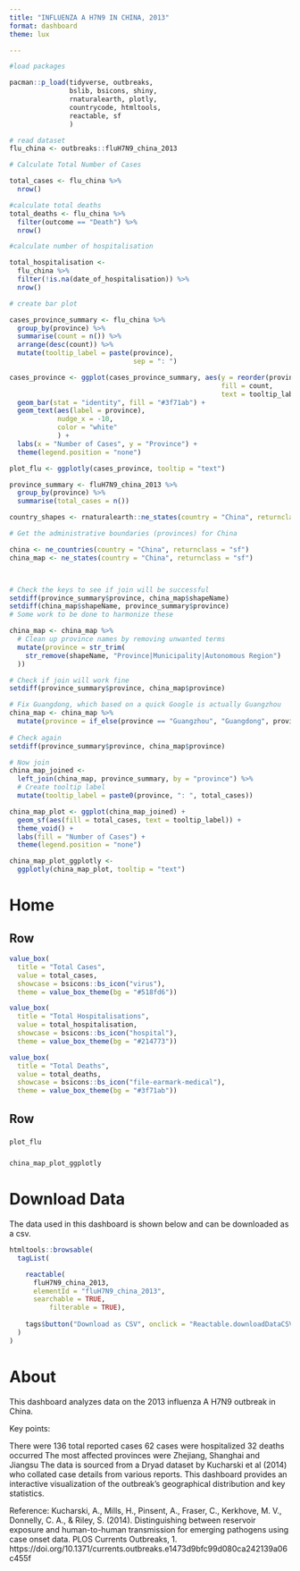```yaml
---
title: "INFLUENZA A H7N9 IN CHINA, 2013"
format: dashboard
theme: lux

---
```


```r
#load packages 

pacman::p_load(tidyverse, outbreaks,
               bslib, bsicons, shiny, 
               rnaturalearth, plotly, 
               countrycode, htmltools, 
               reactable, sf
               )


```

```r
# read dataset
flu_china <- outbreaks::fluH7N9_china_2013

# Calculate Total Number of Cases

total_cases <- flu_china %>% 
  nrow()

#calculate total deaths 
total_deaths <- flu_china %>% 
  filter(outcome == "Death") %>% 
  nrow()

#calculate number of hospitalisation

total_hospitalisation <- 
  flu_china %>% 
  filter(!is.na(date_of_hospitalisation)) %>% 
  nrow()


```

```r
# create bar plot

cases_province_summary <- flu_china %>%
  group_by(province) %>%
  summarise(count = n()) %>%
  arrange(desc(count)) %>% 
  mutate(tooltip_label = paste(province), 
                               sep = ": ")

cases_province <- ggplot(cases_province_summary, aes(y = reorder(province, count), x = count,
                                                     fill = count,
                                                     text = tooltip_label)) +
  geom_bar(stat = "identity", fill = "#3f71ab") +
  geom_text(aes(label = province),
            nudge_x = -10,
            color = "white"
            ) +
  labs(x = "Number of Cases", y = "Province") +
  theme(legend.position = "none")

plot_flu <- ggplotly(cases_province, tooltip = "text")

```

```r
province_summary <- fluH7N9_china_2013 %>% 
  group_by(province) %>% 
  summarise(total_cases = n())

country_shapes <- rnaturalearth::ne_states(country = "China", returnclass = "sf") 

# Get the administrative boundaries (provinces) for China

china <- ne_countries(country = "China", returnclass = "sf")
china_map <- ne_states(country = "China", returnclass = "sf")



# Check the keys to see if join will be successful
setdiff(province_summary$province, china_map$shapeName)
setdiff(china_map$shapeName, province_summary$province)
# Some work to be done to harmonize these

china_map <- china_map %>%
  # Clean up province names by removing unwanted terms
  mutate(province = str_trim(
    str_remove(shapeName, "Province|Municipality|Autonomous Region")
  ))

# Check if join will work fine
setdiff(province_summary$province, china_map$province)

# Fix Guangdong, which based on a quick Google is actually Guangzhou
china_map <- china_map %>% 
  mutate(province = if_else(province == "Guangzhou", "Guangdong", province)) 
  
# Check again
setdiff(province_summary$province, china_map$province)

# Now join
china_map_joined <- 
  left_join(china_map, province_summary, by = "province") %>% 
  # Create tooltip label 
  mutate(tooltip_label = paste0(province, ": ", total_cases))

china_map_plot <- ggplot(china_map_joined) +
  geom_sf(aes(fill = total_cases, text = tooltip_label)) + 
  theme_void() +
  labs(fill = "Number of Cases") + 
  theme(legend.position = "none")

china_map_plot_ggplotly <- 
  ggplotly(china_map_plot, tooltip = "text")

```

# Home

## Row {height=25%}
```r
value_box(
  title = "Total Cases",
  value = total_cases,
  showcase = bsicons::bs_icon("virus"),
  theme = value_box_theme(bg = "#518fd6"))
```

```r
value_box(
  title = "Total Hospitalisations",
  value = total_hospitalisation,
  showcase = bsicons::bs_icon("hospital"),
  theme = value_box_theme(bg = "#214773"))
```

```r
value_box(
  title = "Total Deaths",
  value = total_deaths,
  showcase = bsicons::bs_icon("file-earmark-medical"),
  theme = value_box_theme(bg = "#3f71ab"))
```

## Row {height=75%}

### {width=30%}
```r
plot_flu
```

### {width=70%}
```r
china_map_plot_ggplotly

```

# Download Data

The data used in this dashboard is shown below and can be downloaded as a csv.

```r
htmltools::browsable(
  tagList(

    reactable(
      fluH7N9_china_2013,
      elementId = "fluH7N9_china_2013",
      searchable = TRUE, 
          filterable = TRUE),
    
    tags$button("Download as CSV", onclick = "Reactable.downloadDataCSV('fluH7N9_china_2013-table')"),
  )
)

```

# About

This dashboard analyzes data on the 2013 influenza A H7N9 outbreak in China.

Key points:

There were 136 total reported cases
62 cases were hospitalized
32 deaths occurred
The most affected provinces were Zhejiang, Shanghai and Jiangsu
The data is sourced from a Dryad dataset by Kucharski et al (2014) who collated case details from various reports. This dashboard provides an interactive visualization of the outbreak’s geographical distribution and key statistics.

Reference: Kucharski, A., Mills, H., Pinsent, A., Fraser, C., Kerkhove, M. V., Donnelly, C. A., & Riley, S. (2014). Distinguishing between reservoir exposure and human-to-human transmission for emerging pathogens using case onset data. PLOS Currents Outbreaks, 1. https://doi.org/10.1371/currents.outbreaks.e1473d9bfc99d080ca242139a06c455f

